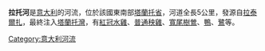 '''拉托河'''是[[意大利|意大利]]的河流，位於該國東南部[[塔蘭托省|塔蘭托省]]，河道全長5公里，發源自[[拉泰爾扎|拉泰爾扎]]，最終注入[[塔蘭托灣|塔蘭托灣]]，有[[紅冠水雞|紅冠水雞]]、[[普通秧雞|普通秧雞]]、[[寬尾樹鶯|寬尾樹鶯]]、[[鴨|鴨]]、[[鷺|鷺]]等。

{{coord|40|30|N|16|59|E|display=title|region:IT_type:river_source:GNS-enwiki}}

{{Italy-geo-stub}}
[[Category:意大利河流|Category:意大利河流]]